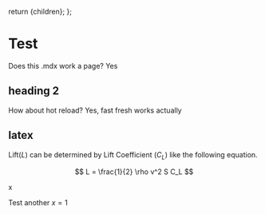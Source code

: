   return <PageLayout>{children}</PageLayout>;
};

# Test

Does this .mdx work a page?
Yes

## heading 2

How about hot reload?
Yes, fast fresh works actually

## latex

Lift($L$) can be determined by Lift Coefficient ($C_L$) like the following
equation.

$$
L = \frac{1}{2} \rho v^2 S C_L
$$

x

Test another $x=1$
